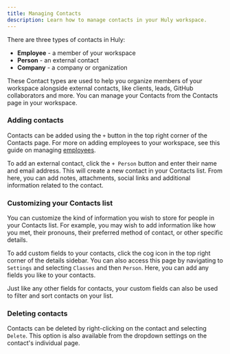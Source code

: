 ```yaml
---
title: Managing Contacts
description: Learn how to manage contacts in your Huly workspace.
---
```



<YouTube id='xCtiptham4o' />

There are three types of contacts in Huly:
* **Employee** - a member of your workspace
* **Person** - an external contact
* **Company** - a company or organization

These Contact types are used to help you organize members of your workspace alongside external contacts, like clients, leads, GitHub collaborators and more. You can manage your Contacts from the Contacts page in your workspace.

### Adding contacts

Contacts can be added using the `+` button in the top right corner of the Contacts page. For more on adding employees to your workspace, see this guide on managing [employees](../employees).

To add an external contact, click the `+ Person` button and enter their name and email address. This will create a new contact in your Contacts list. From here, you can add notes, attachments, social links and additional information related to the contact.

### Customizing your Contacts list

You can customize the kind of information you wish to store for people in your Contacts list. For example, you may wish to add information like how you met, their pronouns, their preferred method of contact, or other specific details. 

To add custom fields to your contacts, click the cog icon in the top right corner of the details sidebar. You can also access this page by navigating to `Settings` and selecting `Classes` and then `Person`. Here, you can add any fields you like to your contacts.

Just like any other fields for contacts, your custom fields can also be used to filter and sort contacts on your list.

### Deleting contacts

Contacts can be deleted by right-clicking on the contact and selecting `Delete`. This option is also available from the dropdown settings on the contact's individual page.